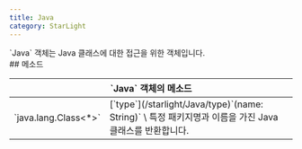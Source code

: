 ```yaml
---
title: Java
category: StarLight
---
```


<Section>
  `Java` 객체는 Java 클래스에 대한 접근을 위한 객체입니다.
</Section>
<Section>
  ## 메소드

  <Table>
    <Thead>
      <Tr>
        <Th colSpan="2">`Java` 객체의 메소드</Th>
      </Tr>
    </Thead>
    <Tbody>
      <Tr>
        <Td><span>`java.lang.Class<*>`</span></Td>
        <Td>
          [`type`](/starlight/Java/type)`(name: String)` \
          특정 패키지명과 이름을 가진 Java 클래스를 반환합니다.
        </Td>
      </Tr>
    </Tbody>
  </Table>
</Section>